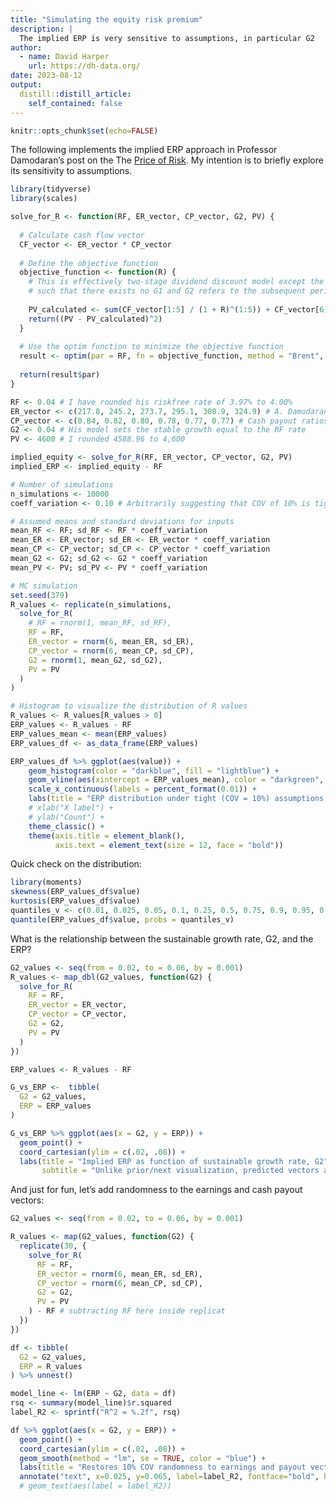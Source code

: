 ```yaml
---
title: "Simulating the equity risk premium"
description: |
  The implied ERP is very sensitive to assumptions, in particular G2
author:
  - name: David Harper
    url: https://dh-data.org/
date: 2023-08-12
output:
  distill::distill_article:
    self_contained: false
---
```


```r
knitr::opts_chunk$set(echo=FALSE)
```

The following implements the implied ERP approach in Professor Damodaran's post on the The [Price of Risk](https://aswathdamodaran.substack.com/p/the-price-of-risk-with-equity-risk). My intention is to briefly explore its sensitivity to assumptions. 

```r

library(tidyverse)
library(scales)

solve_for_R <- function(RF, ER_vector, CP_vector, G2, PV) {
  
  # Calculate cash flow vector
  CF_vector <- ER_vector * CP_vector
  
  # Define the objective function
  objective_function <- function(R) {
    # This is effectively two-stage dividend discount model except the initial stage is explicated
    # such that there exists no G1 and G2 refers to the subsequent period of growth
    
    PV_calculated <- sum(CF_vector[1:5] / (1 + R)^(1:5)) + CF_vector[6] / ((R - G2) * (1 + R)^5)
    return((PV - PV_calculated)^2)
  }
  
  # Use the optim function to minimize the objective function
  result <- optim(par = RF, fn = objective_function, method = "Brent", lower = -1, upper = 2)
  
  return(result$par)
}

RF <- 0.04 # I have rounded his riskfree rate of 3.97% to 4.00%
ER_vector <- c(217.8, 245.2, 273.7, 295.1, 308.9, 324.9) # A. Damodaran's earnings vector
CP_vector <- c(0.84, 0.82, 0.80, 0.78, 0.77, 0.77) # Cash payout ratios
G2 <- 0.04 # His model sets the stable growth equal to the RF rate
PV <- 4600 # I rounded 4588.96 to 4,600

implied_equity <- solve_for_R(RF, ER_vector, CP_vector, G2, PV)
implied_ERP <- implied_equity - RF

# Number of simulations
n_simulations <- 10000
coeff_variation <- 0.10 # Arbitrarily suggesting that COV of 10% is tight

# Assumed means and standard deviations for inputs
mean_RF <- RF; sd_RF <- RF * coeff_variation
mean_ER <- ER_vector; sd_ER <- ER_vector * coeff_variation
mean_CP <- CP_vector; sd_CP <- CP_vector * coeff_variation
mean_G2 <- G2; sd_G2 <- G2 * coeff_variation
mean_PV <- PV; sd_PV <- PV * coeff_variation

# MC simulation
set.seed(379)
R_values <- replicate(n_simulations, 
  solve_for_R(
    # RF = rnorm(1, mean_RF, sd_RF),
    RF = RF,
    ER_vector = rnorm(6, mean_ER, sd_ER),
    CP_vector = rnorm(6, mean_CP, sd_CP),
    G2 = rnorm(1, mean_G2, sd_G2),
    PV = PV
  )
)

# Histogram to visualize the distribution of R values
R_values <- R_values[R_values > 0]
ERP_values <- R_values - RF
ERP_values_mean <- mean(ERP_values)
ERP_values_df <- as_data_frame(ERP_values)

ERP_values_df %>% ggplot(aes(value)) +
    geom_histogram(color = "darkblue", fill = "lightblue") +
    geom_vline(aes(xintercept = ERP_values_mean), color = "darkgreen", size = 1.5) +
    scale_x_continuous(labels = percent_format(0.01)) +
    labs(title = "ERP distribution under tight (COV = 10%) assumptions; Green is mean", y = "Count") +
    # xlab("X label") + 
    # ylab("Count") +
    theme_classic() +
    theme(axis.title = element_blank(),
          axis.text = element_text(size = 12, face = "bold"))
```

Quick check on the distribution:

```r
library(moments)
skewness(ERP_values_df$value)
kurtosis(ERP_values_df$value)
quantiles_v <- c(0.01, 0.025, 0.05, 0.1, 0.25, 0.5, 0.75, 0.9, 0.95, 0.975, 0.99)
quantile(ERP_values_df$value, probs = quantiles_v)
```

What is the relationship between the sustainable growth rate, G2, and the ERP?

```r

G2_values <- seq(from = 0.02, to = 0.06, by = 0.001)
R_values <- map_dbl(G2_values, function(G2) {
  solve_for_R(
    RF = RF,
    ER_vector = ER_vector,
    CP_vector = CP_vector,
    G2 = G2,
    PV = PV
  )
})

ERP_values <- R_values - RF

G_vs_ERP <-  tibble(
  G2 = G2_values,
  ERP = ERP_values
)

G_vs_ERP %>% ggplot(aes(x = G2, y = ERP)) + 
  geom_point() + 
  coord_cartesian(ylim = c(.02, .08)) + 
  labs(title = "Implied ERP as function of sustainable growth rate, G2",
       subtitle = "Unlike prior/next visualization, predicted vectors are not randomized")
```

And just for fun, let's add randomness to the earnings and cash payout vectors:

```r

G2_values <- seq(from = 0.02, to = 0.06, by = 0.001)

R_values <- map(G2_values, function(G2) {
  replicate(30, {
    solve_for_R(
      RF = RF,
      ER_vector = rnorm(6, mean_ER, sd_ER),
      CP_vector = rnorm(6, mean_CP, sd_CP),
      G2 = G2,
      PV = PV
    ) - RF # subtracting RF here inside replicat
  })
})

df <- tibble(
  G2 = G2_values,
  ERP = R_values
) %>% unnest()

model_line <- lm(ERP ~ G2, data = df)
rsq <- summary(model_line)$r.squared
label_R2 <- sprintf("R^2 = %.2f", rsq)

df %>% ggplot(aes(x = G2, y = ERP)) + 
  geom_point() +
  coord_cartesian(ylim = c(.02, .08)) + 
  geom_smooth(method = "lm", se = TRUE, color = "blue") +
  labs(title = "Restores 10% COV randomness to earnings and payout vectors") +
  annotate("text", x=0.025, y=0.065, label=label_R2, fontface="bold", hjust=0)
  # geom_text(aes(label = label_R2))
```

